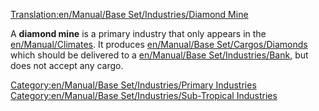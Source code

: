 [[Translation:en/Manual/Base Set/Industries/Diamond Mine]]

{{en/Manual/Base Set/Industries/Industries|image=en/Manual/Base Set/Industries/Diamondmine.png
|name=Diamond Mine
|climates=[[en/Manual/Climates]]
|accepts=Nothing
|produces=[[en/Manual/Base Set/Cargos/Diamonds]]
}}
A '''diamond mine''' is a primary industry that only appears in the [[en/Manual/Climates]]. It produces [[en/Manual/Base Set/Cargos/Diamonds]] which should be delivered to a [[en/Manual/Base Set/Industries/Bank]], but does not accept any cargo. 

{{en/Manual/Base Set/Industries/Navbox Industries}}

[[Category:en/Manual/Base Set/Industries/Primary Industries]]
[[Category:en/Manual/Base Set/Industries/Sub-Tropical Industries]]